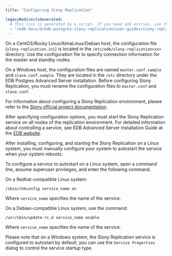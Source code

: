 ```yaml
---
title: "Configuring Slony Replication"

legacyRedirectsGenerated:
  # This list is generated by a script. If you need add entries, use the `legacyRedirects` key.
  - "/edb-docs/d/edb-postgres-slony-replication/user-guides/slony-replication-guide/1.0/configuration_and_usage.html"
---
```


<div id="configuring_slony" class="registered_link"></div>

On a CentOS/Rocky Linux/AlmaLinux/Debian host, the configuration file (`slony-replication.ini`) is located in the `/etc/edb/slony-replication<xx>` directory. Use the configuration file to specify connection information for the master and standby nodes.

On a Windows host, the configuration files are named `master.conf.sample` and `slave.conf.sample`. They are located in the `/etc` directory under the EDB Postgres Advanced Server installation. Before configuring Slony Replication, you must rename the configuration files to `master.conf` and `slave.conf`.

For information about configuring a Slony Replication environment, please refer to the [Slony official project documentation](https://www.slony.info/adminguide/2.2/doc/adminguide/slony.pdf).

After specifying configuration options, you must start the Slony Replication service on all nodes of the replication environment. For detailed information about controlling a service, see EDB Advanced Server Installation Guide at the [EDB website](/epas/latest/).

After installing, configuring, and starting the Slony Replication on a Linux system, you must manually configure your system to autostart the service when your system reboots.

To configure a service to autostart on a Linux system, open a command line, assume superuser privileges, and enter the following command.

On a Redhat-compatible Linux system:

```text
/sbin/chkconfig service_name on
```

Where `service_name` specifies the name of the service.

On a Debian-compatible Linux system, use the command:

```text
/usr/sbin/update-rc.d service_name enable
```

Where `service_name` specifies the name of the service.

Please note that on a Windows system, the Slony Replication service is configured to autostart by default; you can use the `Service Properties` dialog to control the service startup type.
